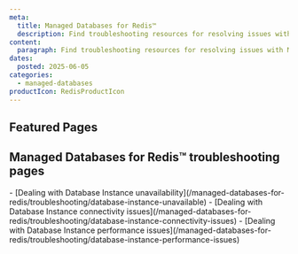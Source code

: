```yaml
---
meta:
  title: Managed Databases for Redis™
  description: Find troubleshooting resources for resolving issues with Managed Databases for Redis™.
content:
  paragraph: Find troubleshooting resources for resolving issues with Managed Databases for Redis™.
dates:
  posted: 2025-06-05
categories:
  - managed-databases
productIcon: RedisProductIcon
---
```


<ProductHeader
  productName="Managed Databases for Redis™ troubleshooting"
  productLogo="managedDatabase"
  description="Discover how to solve the most common issues in Scaleway Managed Databases for Redis™."
/>

## Featured Pages

<Grid>
    <DefaultCard
      title="Managed Databases for Redis™ FAQ"
      description="General info on Managed Databases"
      url="/managed-databases-for-postgresql-and-mysql/faq/"
      label="See more"
    />
    <DefaultCard
      title="How to connect to a Redis™ Database Instance"
      description="Connect to a Redis™ Instance"
      url="/managed-databases-for-redis/how-to/connect-to-redis-database-instance"
      label="See more"
    />
    <DefaultCard
      title="Security and Reliability"
      description="Best practices for security"
      url="/managed-databases-for-postgresql-and-mysql/reference-content/security-and-reliability/"
      label="See more"
    />
</Grid>
<Grid>
    <DefaultCard
      title="Ensuring data persistance"
      description="Learn more about data persistance in Redis™"
      url="/managed-databases-for-postgresql-and-mysql/reference-content/postgresql-extensions/"
      label="See more"
    />
    <DefaultCard
      title="Understanding default user permissions"
      description="Learn more about user permissions"
      url="/managed-databases-for-redis/reference-content/default-user-permissions"
      label="See more"
    />
</Grid>

## Managed Databases for Redis™ troubleshooting pages

<LinksList>
  - [Dealing with Database Instance unavailability](/managed-databases-for-redis/troubleshooting/database-instance-unavailable)
  - [Dealing with Database Instance connectivity issues](/managed-databases-for-redis/troubleshooting/database-instance-connectivity-issues)
  - [Dealing with Database Instance performance issues](/managed-databases-for-redis/troubleshooting/database-instance-performance-issues)
</LinksList>



